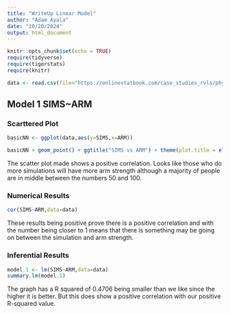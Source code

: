 ```yaml
---
title: "WriteUp Linear Model"
author: "Adam Ayala"
date: "10/20/2024"
output: html_document
---
```



```r
knitr::opts_chunk$set(echo = TRUE)
require(tidyverse)
require(tigerstats)
require(knitr)

data <- read.csv(file="https://onlinestatbook.com/case_studies_rvls/physical_strength/data.txt",sep="",header=TRUE)  
```

## Model 1 SIMS~ARM
### Scarttered Plot
```r
basicNN <- ggplot(data,aes(y=SIMS,x=ARM))

```
```r
basicNN + geom_point() + ggtitle("SIMS vs ARM") + theme(plot.title = element_text(hjust = 0.5, size = 20))
```

The scatter plot made shows a positive correlation. Looks like those who do more simulations will have more arm strength although a majority of people are in middle between the numbers 50 and 100.

### Numerical Results

```r
cor(SIMS~ARM,data=data)
```
These results being positive prove there is a positive correlation and with the number being closer to 1 means that there is something may be going on between the simulation and arm strength.


### Inferential Results

```r
model.1 <- lm(SIMS~ARM,data=data)
summary.lm(model.1)
```

The graph has a R squared of 0.4706 being smaller than we like since the higher it is  better. But this does show a positive correlation with our positive R-squared value. 